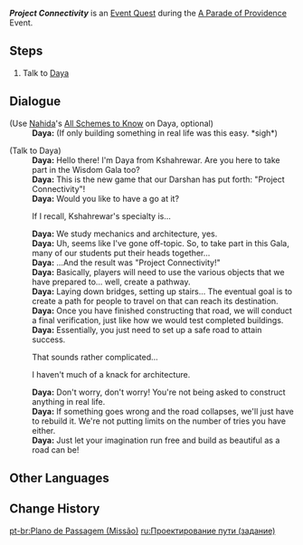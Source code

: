 {{Quest Infobox
|id            = 73690
|image         = Event Quest Project Connectivity.png
|type          = World
|event_name    = A Parade of Providence
|requirement   = Complete [[Opening Festivities]]
|characters    = Daya; Traveler
|startLocation = [[Avidya Forest]], [[Sumeru]]
|region        = Sumeru
|area          = Avidya Forest
|subarea       = Sumeru City
|next          = 
|rewards       = Mora*10,000;Adventurer's Experience*4
|otherRewards  = 
* Unlocks the [[A Parade of Providence/Project Connectivity|Project Connectivity]] subevent.
}}
'''''Project Connectivity''''' is an [[Event Quest]] during the [[A Parade of Providence]] Event.

==Steps==
# Talk to [[Daya]]

==Dialogue==
{{Quest Description|Daya from Kshahrewar seems to be busy with something...}}
{{Dialogue Start}}
;(Use [[Nahida]]'s [[All Schemes to Know]] on Daya, optional)
:'''Daya:''' (If only building something in real life was this easy. *sigh*)

;(Talk to Daya)
:'''Daya:''' Hello there! I'm Daya from Kshahrewar. Are you here to take part in the Wisdom Gala too?
:'''Daya:''' This is the new game that our Darshan has put forth: "Project Connectivity"!
:'''Daya:''' Would you like to have a go at it?
:{{DIcon}} If I recall, Kshahrewar's specialty is...
:'''Daya:''' We study mechanics and architecture, yes.
:'''Daya:''' Uh, seems like I've gone off-topic. So, to take part in this Gala, many of our students put their heads together...
:'''Daya:''' ...And the result was "Project Connectivity!"
:'''Daya:''' Basically, players will need to use the various objects that we have prepared to... well, create a pathway.
:'''Daya:''' Laying down bridges, setting up stairs... The eventual goal is to create a path for people to travel on that can reach its destination.
:'''Daya:''' Once you have finished constructing that road, we will conduct a final verification, just like how we would test completed buildings.
:'''Daya:''' Essentially, you just need to set up a safe road to attain success.
:{{DIcon}} That sounds rather complicated...
:{{DIcon}} I haven't much of a knack for architecture.
:'''Daya:''' Don't worry, don't worry! You're not being asked to construct anything in real life.
:'''Daya:''' If something goes wrong and the road collapses, we'll just have to rebuild it. We're not putting limits on the number of tries you have either.
:'''Daya:''' Just let your imagination run free and build as beautiful as a road can be!
{{Dialogue End}}

==Other Languages==
{{Other Languages
|en        = Project Connectivity
|zhs       = 通路计划
|zhs_rm    = Tōnglù Jìhuà
|zht       = 通道計畫
|zht_rm    = Tōngdào Jìhuà
|zh_tl     = Plan of Pathway-Clearing
|ja        = ルート構想計画
|ja_rm     = Ruuto Kousou Keikaku
|ja_tl     = 
|ko        = 연결 프로젝트
|ko_tl     = Connection Project
|es        = Ingeniería de caminos
|es_tl     = Road Engineering
|fr        = Opérations de voirie
|fr_tl     = Road Operations 
|ru        = Проектирование пути
|ru_tl     = Road Planning
|th        = แผนเส้นทางสัญจร
|th_rm     = 
|th_tl     = 
|vi        = Quy Hoạch Thông Lộ
|vi_tl     = 
|de        = Wegplanung
|de_tl     = Path Planning
|id        = Proyek Penghubungan
|id_tl     = Connectivity Project
|pt        = Plano de Passagem
|pt_tl     = 
|tr        = Yol Projesi
|tr_tl     = 
|it        = Progetto di connessione
|it_tl     = 
}}

==Change History==
{{Change History|3.6}}

[[pt-br:Plano de Passagem (Missão)]]
[[ru:Проектирование пути (задание)]]